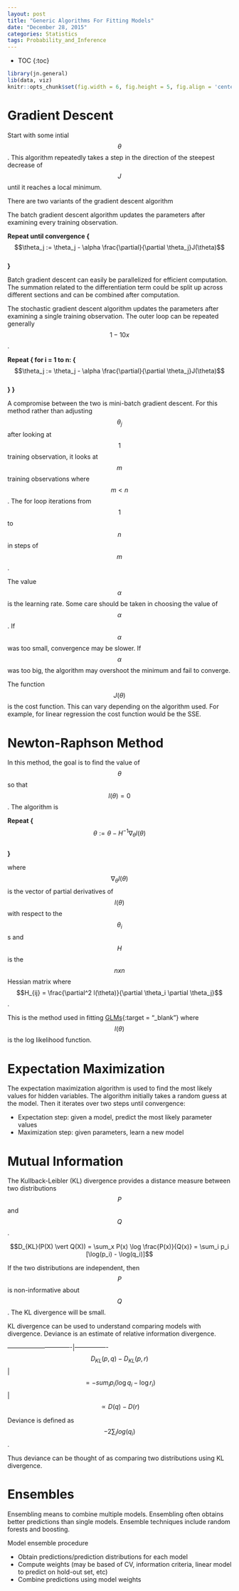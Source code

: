 ```yaml
---
layout: post
title: "Generic Algorithms For Fitting Models"
date: "December 28, 2015"
categories: Statistics
tags: Probability_and_Inference
---
```


* TOC
{:toc}

```r
library(jn.general)
lib(data, viz)
knitr::opts_chunk$set(fig.width = 6, fig.height = 5, fig.align = 'center')
```


# Gradient Descent
Start with some intial $$\theta$$. This algorithm repeatedly takes a step in the direction of the steepest decrease of $$J$$ until it reaches a local minimum. 

There are two variants of the gradient descent algorithm

The batch gradient descent algorithm updates the parameters after examining every training observation.

**Repeat until convergence {** <br>
  $$\theta_j := \theta_j - \alpha \frac{\partial}{\partial \theta_j}J(\theta)$$ <br>
**}**

Batch gradient descent can easily be parallelized for efficient computation. The summation related to the differentiation term could be split up across different sections and can be combined after computation.

The stochastic gradient descent algorithm updates the parameters after examining a single training observation. The outer loop can be repeated generally $$1-10x$$.

**Repeat { for i = 1 to n: {** <br>
      $$\theta_j := \theta_j - \alpha \frac{\partial}{\partial \theta_j}J(\theta)$$ <br>
**} }**

A compromise between the two is mini-batch gradient descent. For this method rather than adjusting $$\theta_j$$ after looking at $$1$$ training observation, it looks at $$m$$ training observations where $$m < n$$. The for loop iterations from $$1$$ to $$n$$ in steps of $$m$$. 

The value $$\alpha$$ is the learning rate. Some care should be taken in choosing the value of $$\alpha$$. If $$\alpha$$ was too small, convergence may be slower. If $$\alpha$$ was too big, the algorithm may overshoot the minimum and fail to converge. 

The function $$J(\theta)$$ is the cost function. This can vary depending on the algorithm used. For example, for linear regression the cost function would be the SSE. 

# Newton-Raphson Method
In this method, the goal is to find the value of $$\theta$$ so that $$l(\theta) = 0$$. The algorithm is 

**Repeat {** <br>
  $$\theta := \theta - H^{-1} \nabla_{\theta} l(\theta)$$ <br>
**}**

where $$ \nabla_{\theta} l(\theta)$$ is the vector of partial derivatives of $$l(\theta)$$ with respect to the $$\theta_i$$s and $$H$$ is the $$nxn$$ Hessian matrix where $$H_{ij} = \frac{\partial^2 l(\theta)}{\partial \theta_i \partial \theta_j}$$. 

This is the method used in fitting [GLMs][glm_basics_post]{:target = "_blank"} where $$l(\theta)$$ is the log likelihood function.

# Expectation Maximization
The expectation maximization algorithm is used to find the most likely values for hidden variables. The algorithm initially takes a random guess at the model. Then it iterates over two steps until convergence:

* Expectation step: given a model, predict the most likely parameter values
* Maximization step: given parameters, learn a new model

# Mutual Information

The Kullback-Leibler (KL) divergence provides a distance measure between two distributions $$P$$ and $$Q$$. 

$$D_{KL}(P(X) \vert Q(X)) = \sum_x P(x) \log \frac{P(x)}{Q(x)} = \sum_i p_i [\log(p_i) - \log(q_i)]$$

If the two distributions are independent, then $$P$$ is non-informative about $$Q$$. The KL divergence will be small. 

KL divergence can be used to understand comparing models with divergence. Deviance is an estimate of relative information divergence.


-------------------------------|----------------
$$D_{KL}(p,q) - D_{KL}(p, r)$$ | $$ = -sum_i p_i (\log q_i - \log r_i)$$ 
                               | $$ \propto D(q) - D(r)$$
                               
Deviance is defined as $$-2\sum_i log(q_i)$$.

Thus deviance can be thought of as comparing two distributions using KL divergence. 

# Ensembles

Ensembling means to combine multiple models. Ensembling often obtains better predictions than single models. Ensemble techniques include random forests and boosting. 

Model ensemble procedure

* Obtain predictions/prediction distributions for each model
* Compute weights (may be based of CV, information criteria, linear model to predict on hold-out set, etc)
* Combine predictions using model weights

[glm_basics_post]: http://jennguyen1.github.io/nhuyhoa//2015/11/GLM-Basics.html#fitting-glm

